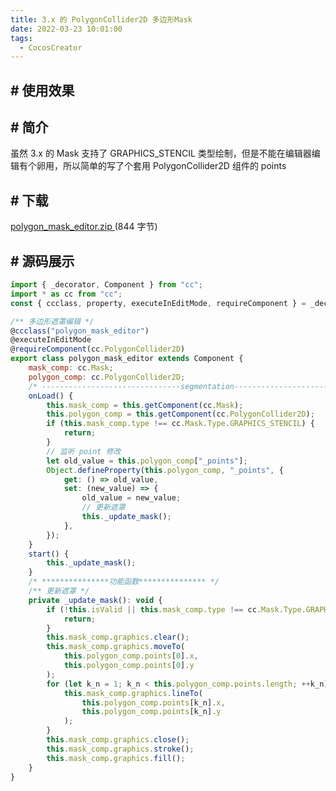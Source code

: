 ```yaml
---
title: 3.x 的 PolygonCollider2D 多边形Mask
date: 2022-03-23 10:01:00
tags:
  - CocosCreator
---
```


## # 使用效果

<AutoSizeImage src="https://forum.cocos.org/uploads/default/original/3X/6/6/6677ed86680440b6b0abb272169d3cefb1866a28.png =690x416" />

<AutoSizeImage src="https://forum.cocos.org/uploads/default/original/3X/c/4/c4a09b03fbdd140af6cc88497032b7781f3a6477.png =631x467" />

## # 简介

虽然 3.x 的 Mask 支持了 GRAPHICS_STENCIL 类型绘制，但是不能在编辑器编辑有个卵用，所以简单的写了个套用 PolygonCollider2D 组件的 points

## # 下载

<a class="attachment" href="/uploads/short-url/rSFp71NMO7YKuBEDWLHQlgQWCzP.zip">
  polygon_mask_editor.zip
</a>
(844 字节)

## # 源码展示

```javascript
import { _decorator, Component } from "cc";
import * as cc from "cc";
const { ccclass, property, executeInEditMode, requireComponent } = _decorator;

/** 多边形遮罩编辑 */
@ccclass("polygon_mask_editor")
@executeInEditMode
@requireComponent(cc.PolygonCollider2D)
export class polygon_mask_editor extends Component {
	mask_comp: cc.Mask;
	polygon_comp: cc.PolygonCollider2D;
	/* -------------------------------segmentation------------------------------- */
	onLoad() {
		this.mask_comp = this.getComponent(cc.Mask);
		this.polygon_comp = this.getComponent(cc.PolygonCollider2D);
		if (this.mask_comp.type !== cc.Mask.Type.GRAPHICS_STENCIL) {
			return;
		}
		// 监听 point 修改
		let old_value = this.polygon_comp["_points"];
		Object.defineProperty(this.polygon_comp, "_points", {
			get: () => old_value,
			set: (new_value) => {
				old_value = new_value;
				// 更新遮罩
				this._update_mask();
			},
		});
	}
	start() {
		this._update_mask();
	}
	/* ***************功能函数*************** */
	/** 更新遮罩 */
	private _update_mask(): void {
		if (!this.isValid || this.mask_comp.type !== cc.Mask.Type.GRAPHICS_STENCIL) {
			return;
		}
		this.mask_comp.graphics.clear();
		this.mask_comp.graphics.moveTo(
			this.polygon_comp.points[0].x,
			this.polygon_comp.points[0].y
		);
		for (let k_n = 1; k_n < this.polygon_comp.points.length; ++k_n) {
			this.mask_comp.graphics.lineTo(
				this.polygon_comp.points[k_n].x,
				this.polygon_comp.points[k_n].y
			);
		}
		this.mask_comp.graphics.close();
		this.mask_comp.graphics.stroke();
		this.mask_comp.graphics.fill();
	}
}
```
